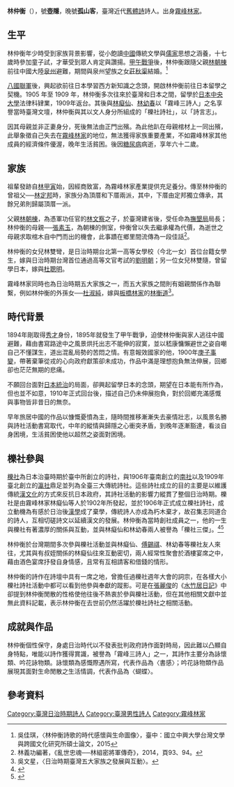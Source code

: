 {{Infobox Person
| name = 林仲衡
| birth_date = 1877年12月15日（[[光緒|光緒]]三年十一月十一日）
| birth_place = {{QING-1862}}[[臺灣府|臺灣府]][[彰化縣_(清朝)|彰化縣]][[貓羅堡|貓羅堡]][[霧峰林家|霧峰林家]]下厝（今[[台中市|台中市]][[雾峰区|雾峰区]]）
| death_date = {{death date and age|1940|1|10|1877|12|15|}}
| nationality = {{QIN}}（1877年－1894年）<br>{{JPN-EMP}}（1895年－1940年）
| occupation = 台灣[[詩人|詩人]]
| office = 
| term_start = 
| term_end = 
| parents = [[林朝棟|林朝棟]]（父）、[[張素玉|張素玉]]（母）
| spouse = 莊秋渠
| children = 林雙隨、林雙彎
}}

'''林仲衡'''（{{bd|1877年|12月15日|1940年|1月10日}}），號'''壺隱'''，晚號'''孤山客'''，臺灣近代[[舊體詩|舊體詩]]詩人。出身[[霧峰林家|霧峰林家]]。

== 生平 ==
林仲衡年少時受到家族背景影響，從小飽讀[[中國|中國]]傳統文學與[[儒家|儒家]]思想之涵養，十七歲時參加童子試，才華受到眾人肯定與讚揚。[[甲午战争|甲午戰爭]]後，林仲衡跟隨父親[[林朝棟|林朝棟]]前往中國大陸[[泉州|泉州]]避難，期間與泉州望族之女[[莊秋渠|莊秋渠]]結婚。<ref name=":0">吳佳琪，〈林仲衡詩歌的時代感懷與生命圖像〉，臺中：國立中興大學台灣文學與跨國文化研究所碩士論文，2015</ref>{{rp|16}}

[[八國聯軍|八國聯軍]]後，興起欲前往日本學習西方新知識之念頭，開啟林仲衡前往日本留學之契機。1905 年至 1909 年，林仲衡多次往來於臺灣和日本之間，留學於[[日本|日本]][[中央大學_(日本)|中央大學]]法律科肄業，1909年返台。其後與[[林癡仙|林癡仙]]、[[林幼春|林幼春]]以「霧峰三詩人」之名享譽當時臺灣文壇，林仲衡與其以文人身分所組成的「櫟社詩社」，以「詩言志」。

因其母親並非正妻身分，死後無法由正門出殯。為此他趴在母親棺材上一同出殯，此舉象徵自己失去在[[霧峰林家|霧峰林家]]的地位，無法獲得家族重要產業，不如霧峰林家其他成員的經濟條件優渥，晚年生活貧困。後因[[糖尿病|糖尿病]]病逝，享年六十二歲。{{r|:0|p=17-18,20}}

== 家族 ==
祖輩發跡自[[林甲寅|林甲寅]]始，因經商致富，為霧峰林家產業提供充足養分。傳至林仲衡的曾祖父──[[林定邦|林定邦]]時，家族分為頂厝和下厝兩派，其中，下厝由定邦獨立傳承，其餘兄弟則歸屬頂厝一派{{r|:0|p=13-14}}。

父親[[林朝棟|林朝棟]]，為憑軍功任官的[[林文察|林文察]]之子，於臺灣建省後，受任命為[[撫墾局|撫墾局]]局長；林仲衡的母親──[[張素玉|張素玉]]，為朝棟的側室，仲衡曾以失去繼承權為代價，為逝世之母親求取棺木自中門而出的機會，此事蹟在鄉里間流傳為一段佳話<ref>林義功編著，《亂世忠魂──林組密將軍傳奇》，2014，頁93、94。</ref>。

林仲衡的女兒林雙彎，是日治時期台北第一高等女學校（今北一女）首位台籍女學生，嫁與日治時期台灣首位通過高等文官考試的[[劉明朝|劉明朝]]；另一位女兒林雙隨，曾留學日本，嫁與[[杜聰明|杜聰明]]。

霧峰林家同時也為日治時期五大家族之一，而五大家族之間則有姻親關係作為聯繫，例如林仲衡的外孫女──[[杜淑純|杜淑純]]，嫁與[[板橋林家|板橋林家]]的[[林衡道|林衡道]]<ref>吳文星，〈日治時期臺灣五大家族之發展與互動〉。</ref>。

== 時代背景 ==
1894年剛取得[[秀才|秀才]]身份，1895年就發生了甲午戰爭，迫使林仲衡與家人逃往中國避難，藉由書寫路途中之風景烘托出志不能伸的寂寞，並以嵇康慵懶避世之姿自嘲自己不懂謀生，道出混亂局勢的苦悶之情。有意報效國家的他，1900年[[庚子事變|庚子事變]]，帶著棄筆從戎的心向政府獻策卻未成功，作品中滿是理想抱負無法伸展，回鄉卻也茫茫無期的悲痛。{{r|:0|p=45-53}}

不願回台面對[[日治台灣|日本統治]]的局面，卻興起留學日本的念頭，期望在日本能有所作為，但也並不如意，1910年正式回台後，描述自己仍未伸展抱負，對於回鄉充滿感慨與事物皆非昔日的無奈。{{r|:0|p=24-29}}

早年旅居中國的作品以慷慨憂憤為主，隨時間推移漸漸失去豪情壯志，以風景名勝與詩社活動書寫取代，中年的縱情與歸隱之心衝突矛盾，到晚年逐漸豁達，看淡自身困境，生活貧困使他以超然之姿面對困境。{{r|:0|p=29,44}}

== 櫟社參與 ==
[[櫟社|櫟社]]為日本治臺時期於臺中所創立的詩社，與1906年臺南創立的[[南社_(台灣)|南社]]以及1909年臺北創立的[[瀛社|瀛社]]鼎足並列為全臺三大傳統詩社。這些詩社成立的目的主要是以維護傳統[[汉文化|漢文化]]的方式來反抗日本政府，其詩社活動的影響力縱貫了整個日治時期。櫟社是由霧峰林家林癡仙等人於1902年所發起，並於1906年正式成立櫟社詩社，成立動機為有感於日治後[[漢學|漢學]]成了棄學，傳統詩人亦成為朽木棄才，故召集志同道合的詩人，互相切磋詩文以延續漢文的發展。林仲衡為當時創社成員之一，他的一生與櫟社有著濃厚的關係與互動，並與林癡仙和林幼春兩人被譽為「櫟社三傑」。{{r|:0|p=1,32}}<ref>{{Cite journal|title=《吾臺詩學日東升，櫟社第一負盛名--關於櫟社之成立及其影響》|author=顧敏耀|url=|journal=〈東海大學圖書館館刊〉|issue=第49期|doi=|others=|year=2020.01|volume=|page=頁35|pmid=}}</ref><ref>{{Cite journal|title=《日治時期臺灣傳統詩人的休閒娛樂--以櫟社詩人為例》|author=李毓嵐|url=|journal=〈臺灣學研究〉|issue=第7期|doi=|others=|year=2009.06|volume=|page=頁54|pmid=}}</ref>

林仲衡於台灣期間多次參與櫟社活動並與林癡仙、[[傅錫祺|傅錫祺]]、林幼春等櫟社友人來往，尤其與有叔姪關係的林癡仙往來互動密切，兩人經常性聚會於酒樓宴席之中，藉由酒色宴席抒發自身情感，且常有互相請客和借錢的情形。{{r|:0|p=26,33,35}}

林仲衡的詩作在詩壇中具有一席之地，曾擔任過櫟社週年大會的詞宗，在各樣大小櫟社詩社活動中都可以看到他參與奉獻的蹤影。可是在[[張麗俊|張麗俊]]的《[[水竹居日記|水竹居日記]]》中卻提到林仲衡閒散的性格使他往後不熱衷於參與櫟社活動，但在其他相關文獻中並無此資料記載，表示林仲衡在去世前仍然活躍於櫟社詩社之相關活動。{{r|:0|p=30,39,43}}

== 成就與作品 ==
林仲衡個性保守，身處日治時代以不發表批判政府詩作面對時局，因此難以凸顯自身特點，唯能以詩作獲得賞識，被譽為「霧峰三詩人」之一，其詩作主要分為詠懷類、吟花詠物類。詠懷類為感慨際遇所寫，代表作品為〈書感〉；吟花詠物類作品展現其面對生命閒散之生活情調，代表作品為〈蝴蝶〉。{{r|:0|p=85-90}}

== 參考資料 ==
{{reflist}}

[[Category:臺灣日治時期詩人|Category:臺灣日治時期詩人]]
[[Category:臺灣男性詩人|Category:臺灣男性詩人]]
[[Category:霧峰林家|Category:霧峰林家]]